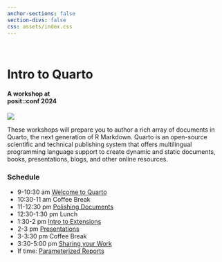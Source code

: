 ```yaml
---
anchor-sections: false
section-divs: false
css: assets/index.css
---
```


::: {.grid}

::: {.g-col-4}
\

# Intro to Quarto

#### A workshop at <br> posit::conf 2024
:::

::: {.g-col-8}

![](assets/images/seaplane-narrow.png){fig-alt="Seaplane."}

:::

:::

These workshops will prepare you to author a rich array of documents in Quarto, the next generation of R Markdown. Quarto is an open-source scientific and technical publishing system that offers multilingual programming language support to create dynamic and static documents, books, presentations, blogs, and other online resources. 

### Schedule

-   9-10:30 am [Welcome to Quarto](materials/1-single-docs/1-welcome-to-quarto)
-   10:30-11 am Coffee Break
-   11-12:30 pm [Polishing Documents](materials/1-single-docs/2-polishing-docs)
-   12:30-1:30 pm Lunch
-   1:30-2 pm [Intro to Extensions](materials/1-single-docs/3-extensions)
-   2-3 pm [Presentations](materials/1-single-docs/4-presentations)
-   3-3:30 pm Coffee Break
-   3:30-5:00 pm [Sharing your Work](materials/1-single-docs/5-sharing-your-work)
-   If time: [Parameterized Reports](materials/1-single-docs/99-parameterized-reports)

